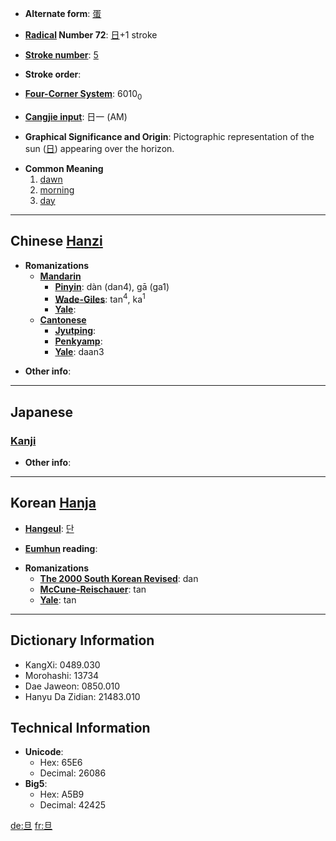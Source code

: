 * '''Alternate form''': [[蛋]]

* '''[[Wiktionary:Chinese radical index| Radical]] Number 72''': [[Wiktionary:Chinese radical index 日|日]]+1 stroke

* '''[[Wiktionary:Chinese total strokes index|Stroke number]]''': [[Wiktionary:Chinese total strokes index 5|5]]

* '''Stroke order''': 

* '''[[Wiktionary:Chinese four corner index|Four-Corner System]]''': 6010<sub>0</sub>

* '''[[Wiktionary:Chinese Cangjie index|Cangjie input]]''': 日一 (AM)

* '''Graphical Significance and Origin''': Pictographic representation of the sun ([[日]]) appearing over the horizon.

* '''Common Meaning'''
*# [[dawn]]
*# [[morning]]
*# [[day]]

----

== Chinese [[Hanzi]] ==

* '''Romanizations'''
** '''[[Mandarin]]'''
*** '''[[Pinyin]]''': dàn (dan4), gā (ga1)
*** '''[[Wade-Giles]]''': tan<sup>4</sup>, ka<sup>1</sup>
*** '''[[Yale]]''': 
** '''[[Cantonese]]'''
*** '''[[Jyutping]]''':
*** '''[[Penkyamp]]''': 
*** '''[[Yale]]''': daan3

* '''Other info''': 

----

==Japanese==

===[[Kanji]]===
{{kanji|on readings=[[たん]] (tan)
|kun readings=[[あした]] (ashita)
}}

* '''Other info''':  

----

== Korean [[Hanja]] ==

* '''[[Hangeul]]''': [[단]]

* '''[[Eumhun]] reading''': 

* '''Romanizations'''
** '''[[The 2000 South Korean Revised Romanization|The 2000 South Korean Revised]]''': dan
** '''[[McCune-Reischauer]]''': tan
** '''[[Yale]]''': tan

----

== Dictionary Information ==

* KangXi: 0489.030
* Morohashi: 13734
* Dae Jaweon: 0850.010
* Hanyu Da Zidian: 21483.010

== Technical Information ==

* '''Unicode''':
** Hex: 65E6
** Decimal: 26086
* '''Big5''':
** Hex: A5B9
** Decimal: 42425
[[de:旦]]
[[fr:旦]]